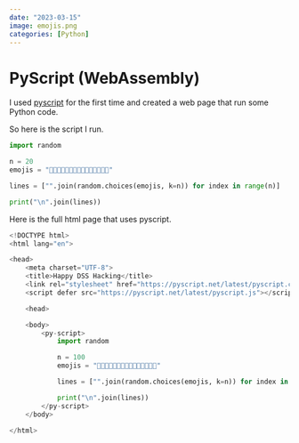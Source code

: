 ```yaml
---
date: "2023-03-15"
image: emojis.png
categories: [Python]
---
```


# PyScript (WebAssembly)

I used [pyscript](https://pyscript.net/) for the first time and created a web page that run some Python code.

So here is the script I run.

```python
import random

n = 20
emojis = "🙂😊🙂😀😇😅😃😄😁😂😆😉😋😎🤗"

lines = ["".join(random.choices(emojis, k=n)) for index in range(n)]

print("\n".join(lines))
```

Here is the full html page that uses pyscript.

```py
<!DOCTYPE html>
<html lang="en">

<head>
	<meta charset="UTF-8">
	<title>Happy DSS Hacking</title>
	<link rel="stylesheet" href="https://pyscript.net/latest/pyscript.css" />
	<script defer src="https://pyscript.net/latest/pyscript.js"></script>

	<head>

	<body>
		<py-script>
			import random

			n = 100
			emojis = "🙂😊🙂😀😇😅😃😄😁😂😆😉😋😎🤗"

			lines = ["".join(random.choices(emojis, k=n)) for index in range(n)]

			print("\n".join(lines))
		</py-script>
	</body>

</html>
```